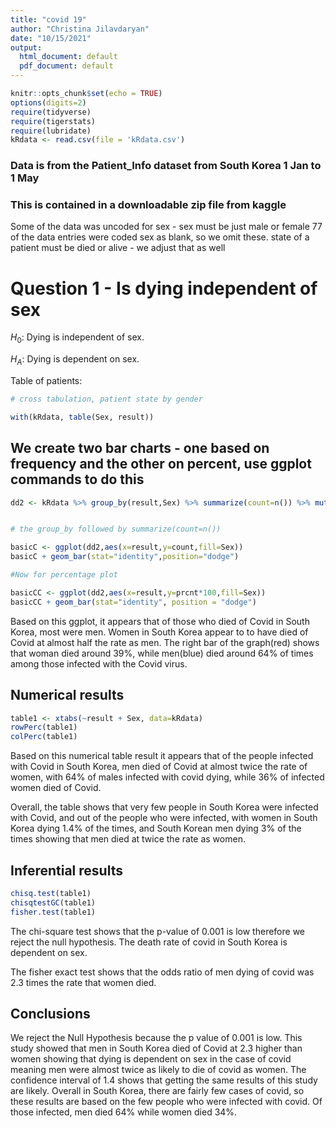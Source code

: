 ```yaml
---
title: "covid 19"
author: "Christina Jilavdaryan"
date: "10/15/2021"
output:
  html_document: default
  pdf_document: default
---
```


```r
knitr::opts_chunk$set(echo = TRUE)
options(digits=2)
require(tidyverse)
require(tigerstats)
require(lubridate)
kRdata <- read.csv(file = 'kRdata.csv')
```
### Data is from the Patient_Info dataset from South Korea 1 Jan to 1 May 
### This is contained in a downloadable zip file from kaggle

Some of the data was uncoded for sex - sex must be just male or female
77 of the data entries were coded sex  as blank, so we omit these.
state of a patient must be died or alive - we adjust that as well   
  
# Question 1 - Is dying independent of sex


$H_0$: Dying is independent of sex.

$H_A$: Dying is dependent on sex.



Table of patients:
```r

# cross tabulation, patient state by gender

with(kRdata, table(Sex, result))

```

## We create two bar charts - one based on frequency and the other on percent, use ggplot commands to do this


```r
dd2 <- kRdata %>% group_by(result,Sex) %>% summarize(count=n()) %>% mutate(prcnt=count/sum(count))


# the group_by followed by summarize(count=n())

basicC <- ggplot(dd2,aes(x=result,y=count,fill=Sex))
basicC + geom_bar(stat="identity",position="dodge")

#Now for percentage plot

basicCC <- ggplot(dd2,aes(x=result,y=prcnt*100,fill=Sex)) 
basicCC + geom_bar(stat="identity", position = "dodge")
```


Based on this ggplot, it appears that of those who died of Covid in South Korea, most were men. Women in South Korea appear to to have died of Covid at almost half the rate as men. The right bar of the graph(red) shows that woman died around 39%, while men(blue) died around 64% of times among those infected with the Covid virus.




  
## Numerical results



```r
table1 <- xtabs(~result + Sex, data=kRdata)
rowPerc(table1)
colPerc(table1)
```

Based on this numerical table result it appears that of the people infected with Covid in South Korea, men died of Covid at almost twice the rate of women, with 64% of males infected with covid dying, while 36% of infected women died of Covid.

Overall, the table shows that very few people in South Korea were infected with Covid, and out of the people who were infected, with women in South Korea dying 1.4% of the times, and South Korean men dying 3% of the times showing that men died at twice the rate as women.


## Inferential results 


```r
chisq.test(table1)
chisqtestGC(table1)
fisher.test(table1)
```

The chi-square test shows that the p-value of 0.001 is low therefore we reject the null hypothesis. The death rate of covid in South Korea is dependent on sex. 

The fisher exact test shows that the odds ratio of men dying of covid was 2.3 times the rate that women died.

## Conclusions

We reject the Null Hypothesis because the p value of 0.001 is low. This study showed that men in South Korea died of Covid at 2.3 higher than women showing that dying is dependent on sex in the case of covid meaning men were almost twice as likely to die of covid as women. The confidence interval of 1.4 shows that getting the same results of this study are likely. Overall in South Korea, there are fairly few cases of covid, so these results are based on the few people who were infected with covid. Of those infected, men died 64% while women died 34%.

